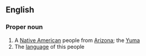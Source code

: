 ==English==

===Proper noun===
{{wikipedia}}
{{en-proper noun}}

# A [[Native American]] people from [[Arizona]]; the [[Yuma]]
# The [[language]] of this people
